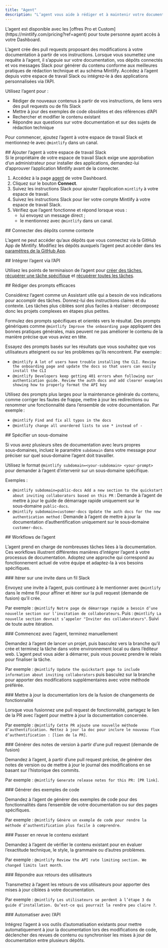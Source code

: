 ```yaml
---
title: "Agent"
description: "L’agent vous aide à rédiger et à maintenir votre documentation"
---
```


<Info>
  L’agent est disponible avec les [offres Pro et Custom](https://mintlify.com/pricing?ref=agent) pour toute personne ayant accès à votre Dashboard.
</Info>

L’agent crée des pull requests proposant des modifications à votre documentation à partir de vos instructions. Lorsque vous soumettez une requête à l’agent, il s’appuie sur votre documentation, vos dépôts connectés et vos messages Slack pour générer du contenu conforme aux meilleures pratiques de rédaction technique et au schéma Mintlify. Accédez à l’agent depuis votre espace de travail Slack ou intégrez‑le à des applications personnalisées via l’API.

Utilisez l’agent pour :

* Rédiger de nouveaux contenus à partir de vos instructions, de liens vers des pull requests ou de fils Slack
* Mettre à jour des exemples de code obsolètes et des références d’API
* Rechercher et modifier le contenu existant
* Répondre aux questions sur votre documentation et sur des sujets de rédaction technique

Pour commencer, ajoutez l’agent à votre espace de travail Slack et mentionnez‑le avec `@mintlify` dans un canal.

<div id="add-the-agent-to-your-slack-workspace">
  ## Ajouter l’agent à votre espace de travail Slack
</div>

<Note>
  Si le propriétaire de votre espace de travail Slack exige une approbation d’un administrateur pour installer des applications, demandez-lui d’approuver l’application Mintlify avant de la connecter.
</Note>

1. Accédez à la page [agent](https://dashboard.mintlify.com/products/agent) de votre Dashboard.
2. Cliquez sur le bouton **Connect**.
3. Suivez les instructions Slack pour ajouter l’application `mintlify` à votre espace de travail.
4. Suivez les instructions Slack pour lier votre compte Mintlify à votre espace de travail Slack.
5. Vérifiez que l’agent fonctionne et répond lorsque vous :
   * lui envoyez un message direct ;
   * le mentionnez avec `@mintlify` dans un canal.

<div id="connect-repositories-as-context">
  ## Connecter des dépôts comme contexte
</div>

L’agent ne peut accéder qu’aux dépôts que vous connectez via la GitHub App de Mintlify. Modifiez les dépôts auxquels l’agent peut accéder dans les [paramètres de la GitHub App](https://github.com/apps/mintlify/installations/new).

<div id="embed-the-agent-via-api">
  ## Intégrer l’agent via l’API
</div>

Utilisez les points de terminaison de l’agent pour [créer des tâches](/fr/api-reference/agent/create-agent-job), [récupérer une tâche spécifique](/fr/api-reference/agent/get-agent-job) et [récupérer toutes les tâches](/fr/api-reference/agent/get-all-jobs).

<div id="write-effective-prompts">
  ## Rédiger des prompts efficaces
</div>

Considérez l’agent comme un Assistant utile qui a besoin de vos indications pour accomplir des tâches. Donnez-lui des instructions claires et du contexte. Les tâches plus ciblées sont plus faciles à réaliser : décomposez donc les projets complexes en étapes plus petites.

Formulez des prompts spécifiques et orientés vers le résultat. Des prompts génériques comme `@mintlify Improve the onboarding page` appliquent des bonnes pratiques générales, mais peuvent ne pas améliorer le contenu de la manière précise que vous aviez en tête.

Essayez des prompts basés sur les résultats que vous souhaitez que vos utilisateurs atteignent ou sur les problèmes qu’ils rencontrent. Par exemple :

* `@mintlify A lot of users have trouble installing the CLI. Review the onboarding page and update the docs so that users can easily install the CLI`
* `@mintlify Developers keep getting 401 errors when following our authentication guide. Review the auth docs and add clearer examples showing how to properly format the API key`

Utilisez des prompts plus larges pour la maintenance générale du contenu, comme corriger les fautes de frappe, mettre à jour les redirections ou renommer une fonctionnalité dans l’ensemble de votre documentation. Par exemple :

* `@mintlify Find and fix all typos in the docs`
* `@mintlify change all unordered lists to use * instead of -`

<div id="specify-a-subdomain">
  ## Spécifier un sous-domaine
</div>

Si vous avez plusieurs sites de documentation avec leurs propres sous‑domaines, incluez le paramètre `subdomain` dans votre message pour préciser sur quel sous‑domaine l’agent doit travailler.

Utilisez le format `@mintlify subdomain=<your-subdomain> <your-prompt>` pour demander à l’agent d’intervenir sur un sous‑domaine spécifique.

Exemples :

* `@mintlify subdomain=public-docs Add a new section to the quickstart about inviting collaborators based on this PR` : Demande à l’agent de mettre à jour le guide de démarrage rapide uniquement sur le sous‑domaine `public-docs`.
* `@mintlify subdomain=customer-docs Update the auth docs for the new authentication method` : Demande à l’agent de mettre à jour la documentation d’authentification uniquement sur le sous‑domaine `customer-docs`.

<div id="agent-workflows">
  ## Workflows de l’agent
</div>

L’agent prend en charge de nombreuses tâches liées à la documentation. Ces workflows illustrent différentes manières d’intégrer l’agent à votre processus de documentation. Adoptez une approche qui correspond au fonctionnement actuel de votre équipe et adaptez-la à vos besoins spécifiques.

<div id="iterate-on-a-prompt-in-a-slack-thread">
  ### Itérer sur une invite dans un fil Slack
</div>

Envoyez une invite à l’agent, puis continuez à le mentionner avec `@mintlify` dans le même fil pour affiner et itérer sur la pull request (demande de fusion) qu’il crée.

Par exemple : `@mintlify Notre page de démarrage rapide a besoin d’une nouvelle section sur l’invitation de collaborateurs`. Puis : `@mintlify La nouvelle section devrait s’appeler "Inviter des collaborateurs"`. Suivi de toute autre itération.

<div id="start-with-the-agent-finish-manually">
  ### Commencez avec l’agent, terminez manuellement
</div>

Demandez à l’agent de lancer un projet, puis basculez vers la branche qu’il crée et terminez la tâche dans votre environnement local ou dans l’éditeur web. L’agent peut vous aider à démarrer, puis vous pouvez prendre le relais pour finaliser la tâche.

Par exemple : `@mintlify Update the quickstart page to include information about inviting collaborators` puis basculez sur la branche pour apporter des modifications supplémentaires avec votre méthode préférée.

<div id="update-docs-when-merging-feature-changes">
  ### Mettre à jour la documentation lors de la fusion de changements de fonctionnalité
</div>

Lorsque vous fusionnez une pull request de fonctionnalité, partagez le lien de la PR avec l’agent pour mettre à jour la documentation concernée.

Par exemple : `@mintlify Cette PR ajoute une nouvelle méthode d’authentification. Mettez à jour la doc pour inclure le nouveau flux d’authentification : [lien de la PR]`.

<div id="generate-release-notes-from-a-pull-request">
  ### Générer des notes de version à partir d’une pull request (demande de fusion)
</div>

Demandez à l’agent, à partir d’une pull request précise, de générer des notes de version ou de mettre à jour le journal des modifications en se basant sur l’historique des commits.

Par exemple : `@mintlify Generate release notes for this PR: [PR link]`.

<div id="generate-code-examples">
  ### Générer des exemples de code
</div>

Demandez à l’agent de générer des exemples de code pour des fonctionnalités dans l’ensemble de votre documentation ou sur des pages spécifiques.

Par exemple : `@mintlify Génère un exemple de code pour rendre la méthode d’authentification plus facile à comprendre`.

<div id="review-existing-content">
  ### Passer en revue le contenu existant
</div>

Demandez à l’agent de vérifier le contenu existant pour en évaluer l’exactitude technique, le style, la grammaire ou d’autres problèmes.

Par exemple : `@mintlify Review the API rate limiting section. We changed limits last month`.

<div id="respond-to-user-feedback">
  ### Répondre aux retours des utilisateurs
</div>

Transmettez à l’agent les retours de vos utilisateurs pour apporter des mises à jour ciblées à votre documentation.

Par exemple : `@mintlify Les utilisateurs se perdent à l’étape 3 du guide d’installation. Qu’est-ce qui pourrait la rendre peu claire ?`.

<div id="automate-with-the-api">
  ### Automatiser avec l’API
</div>

Intégrez l’agent à vos outils d’automatisation existants pour mettre automatiquement à jour la documentation lors des modifications de code, déclencher des revues de contenu ou synchroniser les mises à jour de documentation entre plusieurs dépôts.